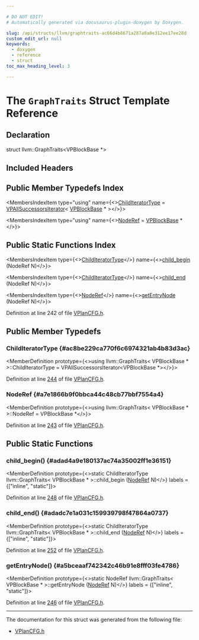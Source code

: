 ```yaml
---

# DO NOT EDIT!
# Automatically generated via docusaurus-plugin-doxygen by Doxygen.

slug: /api/structs/llvm/graphtraits-ac66d4b8671a287a0a0e312ee17ee28d
custom_edit_url: null
keywords:
  - doxygen
  - reference
  - struct
toc_max_heading_level: 3

---
```





# The `GraphTraits` Struct Template Reference

<DoxygenPage pluginConfig={pluginConfig}>



## Declaration

<CodeBlock>struct llvm::GraphTraits&lt;VPBlockBase &#42;&gt;</CodeBlock>

## Included Headers

<IncludesList>
<IncludesListItem
  filePath="Transforms/Vectorize/VPlanCFG.h"
  permalink="/docs/api/files/lib/lib/transforms/lib/transforms/vectorize/vplancfg-h"
  isLocal="true" />
</IncludesList>

## Public Member Typedefs Index

<MembersIndex>

<MembersIndexItem
  type="using"
  name={<><a href="#ac8be229ca770f6c6974321ab4b83d3ac">ChildIteratorType</a> = <a href="/docs/api/classes/llvm/vpallsuccessorsiterator">VPAllSuccessorsIterator</a>&lt; <a href="/docs/api/classes/llvm/vpblockbase">VPBlockBase</a> &#42; &gt;</>}>
</MembersIndexItem>

<MembersIndexItem
  type="using"
  name={<><a href="#a7e1866b9f0bbca44c48cb77bbf7554a4">NodeRef</a> = <a href="/docs/api/classes/llvm/vpblockbase">VPBlockBase</a> &#42;</>}>
</MembersIndexItem>

</MembersIndex>

## Public Static Functions Index

<MembersIndex>

<MembersIndexItem
  type={<><a href="#ac8be229ca770f6c6974321ab4b83d3ac">ChildIteratorType</a></>}
  name={<><a href="#adad4a9e180137ac74a35002ff1e36151">child&#95;begin</a> (NodeRef N)</>}>
</MembersIndexItem>

<MembersIndexItem
  type={<><a href="#ac8be229ca770f6c6974321ab4b83d3ac">ChildIteratorType</a></>}
  name={<><a href="#adadc7e1a031c159939798f47864a0737">child&#95;end</a> (NodeRef N)</>}>
</MembersIndexItem>

<MembersIndexItem
  type={<><a href="#a7e1866b9f0bbca44c48cb77bbf7554a4">NodeRef</a></>}
  name={<><a href="#a5bceaaf742342c46b91e8fff03fe4786">getEntryNode</a> (NodeRef N)</>}>
</MembersIndexItem>

</MembersIndex>


Definition at line 242 of file <a href="/docs/api/files/lib/lib/transforms/lib/transforms/vectorize/vplancfg-h">VPlanCFG.h</a>.

<SectionDefinition>

## Public Member Typedefs

### ChildIteratorType {#ac8be229ca770f6c6974321ab4b83d3ac}

<MemberDefinition
  prototype={<>using llvm::GraphTraits&lt; VPBlockBase &#42; &gt;::ChildIteratorType =  VPAllSuccessorsIterator&lt;VPBlockBase &#42;&gt;</>}>

Definition at line <a href="/docs/api/files/lib/lib/transforms/lib/transforms/vectorize/vplancfg-h/#l00244">244</a> of file <a href="/docs/api/files/lib/lib/transforms/lib/transforms/vectorize/vplancfg-h">VPlanCFG.h</a>.
</MemberDefinition>

### NodeRef {#a7e1866b9f0bbca44c48cb77bbf7554a4}

<MemberDefinition
  prototype={<>using llvm::GraphTraits&lt; VPBlockBase &#42; &gt;::NodeRef =  VPBlockBase &#42;</>}>

Definition at line <a href="/docs/api/files/lib/lib/transforms/lib/transforms/vectorize/vplancfg-h/#l00243">243</a> of file <a href="/docs/api/files/lib/lib/transforms/lib/transforms/vectorize/vplancfg-h">VPlanCFG.h</a>.
</MemberDefinition>

</SectionDefinition>

<SectionDefinition>

## Public Static Functions

### child&#95;begin() {#adad4a9e180137ac74a35002ff1e36151}

<MemberDefinition
  prototype={<>static ChildIteratorType llvm::GraphTraits&lt; VPBlockBase &#42; &gt;::child&#95;begin (<a href="#a7e1866b9f0bbca44c48cb77bbf7554a4">NodeRef</a> N)</>}
  labels = {["inline", "static"]}>

Definition at line <a href="/docs/api/files/lib/lib/transforms/lib/transforms/vectorize/vplancfg-h/#l00248">248</a> of file <a href="/docs/api/files/lib/lib/transforms/lib/transforms/vectorize/vplancfg-h">VPlanCFG.h</a>.
</MemberDefinition>

### child&#95;end() {#adadc7e1a031c159939798f47864a0737}

<MemberDefinition
  prototype={<>static ChildIteratorType llvm::GraphTraits&lt; VPBlockBase &#42; &gt;::child&#95;end (<a href="#a7e1866b9f0bbca44c48cb77bbf7554a4">NodeRef</a> N)</>}
  labels = {["inline", "static"]}>

Definition at line <a href="/docs/api/files/lib/lib/transforms/lib/transforms/vectorize/vplancfg-h/#l00252">252</a> of file <a href="/docs/api/files/lib/lib/transforms/lib/transforms/vectorize/vplancfg-h">VPlanCFG.h</a>.
</MemberDefinition>

### getEntryNode() {#a5bceaaf742342c46b91e8fff03fe4786}

<MemberDefinition
  prototype={<>static NodeRef llvm::GraphTraits&lt; VPBlockBase &#42; &gt;::getEntryNode (<a href="#a7e1866b9f0bbca44c48cb77bbf7554a4">NodeRef</a> N)</>}
  labels = {["inline", "static"]}>

Definition at line <a href="/docs/api/files/lib/lib/transforms/lib/transforms/vectorize/vplancfg-h/#l00246">246</a> of file <a href="/docs/api/files/lib/lib/transforms/lib/transforms/vectorize/vplancfg-h">VPlanCFG.h</a>.
</MemberDefinition>

</SectionDefinition>

<hr/>

The documentation for this struct was generated from the following file:

<ul>
<li><a href="/docs/api/files/lib/lib/transforms/lib/transforms/vectorize/vplancfg-h">VPlanCFG.h</a></li>
</ul>

</DoxygenPage>
